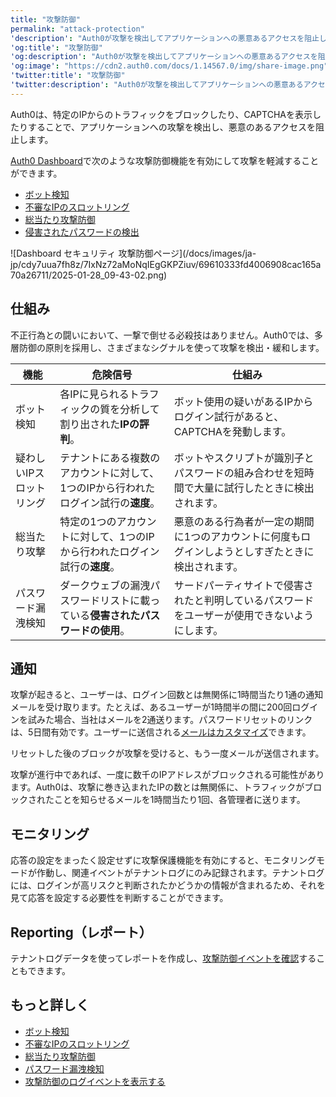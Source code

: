 ---
title: "攻撃防御"
permalink: "attack-protection"
'description': "Auth0が攻撃を検出してアプリケーションへの悪意あるアクセスを阻止し、不審なアクティビティをお客様とそのユーザーに知らせ、さらなるログイン試行をブロックする様子をご紹介します。"
'og:title': "攻撃防御"
'og:description': "Auth0が攻撃を検出してアプリケーションへの悪意あるアクセスを阻止し、不審なアクティビティをお客様とそのユーザーに知らせ、さらなるログイン試行をブロックする様子をご紹介します。"
'og:image': "https://cdn2.auth0.com/docs/1.14567.0/img/share-image.png"
'twitter:title': "攻撃防御"
'twitter:description': "Auth0が攻撃を検出してアプリケーションへの悪意あるアクセスを阻止し、不審なアクティビティをお客様とそのユーザーに知らせ、さらなるログイン試行をブロックする様子をご紹介します。"
---

Auth0は、特定のIPからのトラフィックをブロックしたり、CAPTCHAを表示したりすることで、アプリケーションへの攻撃を検出し、悪意のあるアクセスを阻止します。

[Auth0 Dashboard](https://manage.auth0.com/#/security/attack-protection)で次のような攻撃防御機能を有効にして攻撃を軽減することができます。

* [ボット検知](/docs/ja-jp/secure/attack-protection/bot-detection)
* [不審なIPのスロットリング](/docs/ja-jp/secure/attack-protection/suspicious-ip-throttling)
* [総当たり攻撃防御](/docs/ja-jp/secure/attack-protection/brute-force-protection)
* [侵害されたパスワードの検出](/docs/ja-jp/secure/attack-protection/breached-password-detection)

<Frame>![Dashboard セキュリティ 攻撃防御ページ](/docs/images/ja-jp/cdy7uua7fh8z/7IxNz72aMoNqIEgGKPZiuv/69610333fd4006908cac165a70a26711/2025-01-28_09-43-02.png)</Frame>

## 仕組み

不正行為との闘いにおいて、一撃で倒せる必殺技はありません。Auth0では、多層防御の原則を採用し、さまざまなシグナルを使って攻撃を検出・緩和します。

<table class="table"><thead>
<tr>
<th><strong>機能</strong></th>
<th><strong>危険信号</strong></th>
<th><strong>仕組み</strong></th>
</tr>
</thead>
<tbody>
<tr>
<td>ボット検知</td>
<td>各IPに見られるトラフィックの質を分析して割り出された<strong>IPの評判</strong>。</td>
<td>ボット使用の疑いがあるIPからログイン試行があると、CAPTCHAを発動します。</td>
</tr>
<tr>
<td>疑わしいIPスロットリング</td>
<td>テナントにある複数のアカウントに対して、1つのIPから行われたログイン試行の<strong>速度</strong>。</td>
<td>ボットやスクリプトが識別子とパスワードの組み合わせを短時間で大量に試行したときに検出されます。</td>
</tr>
<tr>
<td>総当たり攻撃</td>
<td>特定の1つのアカウントに対して、1つのIPから行われたログイン試行の<strong>速度</strong>。</td>
<td>悪意のある行為者が一定の期間に1つのアカウントに何度もログインしようとしすぎたときに検出されます。</td>
</tr>
<tr>
<td>パスワード漏洩検知</td>
<td>ダークウェブの漏洩パスワードリストに載っている<strong>侵害されたパスワードの使用</strong>。</td>
<td>サードパーティサイトで侵害されたと判明しているパスワードをユーザーが使用できないようにします。</td>
</tr>
</tbody>
</table>

## 通知

攻撃が起きると、ユーザーは、ログイン回数とは無関係に1時間当たり1通の通知メールを受け取ります。たとえば、あるユーザーが1時間半の間に200回ログインを試みた場合、当社はメールを2通送ります。パスワードリセットのリンクは、5日間有効です。ユーザーに送信される[メールはカスタマイズ](/docs/ja-jp/customize/email/customize-blocked-account-emails)できます。

<Callout icon="file-lines" color="#0EA5E9" iconType="regular">

リセットした後のブロックが攻撃を受けると、もう一度メールが送信されます。

</Callout>

攻撃が進行中であれば、一度に数千のIPアドレスがブロックされる可能性があります。Auth0は、攻撃に巻き込まれたIPの数とは無関係に、トラフィックがブロックされたことを知らせるメールを1時間当たり1回、各管理者に送ります。

## モニタリング

応答の設定をまったく設定せずに攻撃保護機能を有効にすると、モニタリングモードが作動し、関連イベントがテナントログにのみ記録されます。テナントログには、ログインが高リスクと判断されたかどうかの情報が含まれるため、それを見て応答を設定する必要性を判断することができます。

## Reporting（レポート）

テナントログデータを使ってレポートを作成し、[攻撃防御イベントを確認](/docs/ja-jp/secure/attack-protection/view-attack-protection-events)することもできます。

## もっと詳しく

* [ボット検知](/docs/ja-jp/secure/attack-protection/bot-detection)
* [不審なIPのスロットリング](/docs/ja-jp/secure/attack-protection/suspicious-ip-throttling)
* [総当たり攻撃防御](/docs/ja-jp/secure/attack-protection/brute-force-protection)
* [パスワード漏洩検知](/docs/ja-jp/secure/attack-protection/breached-password-detection)
* [攻撃防御のログイベントを表示する](/docs/ja-jp/secure/attack-protection/view-attack-protection-events)